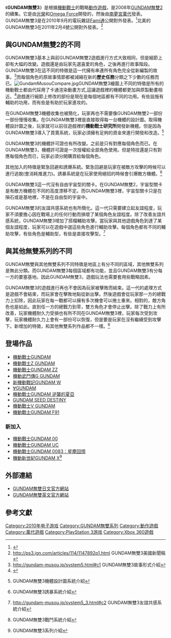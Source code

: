 {{NoteTA
| 1=zh:GUNDAM;zh-hans:高达;zh-hk:高達;zh-tw:鋼彈;
| 2=zh-hans:逆袭的夏亚;zh-hk:馬沙之反擊;zh-tw:逆襲的夏亞;
}}
{{Infobox VG
| title = GUNDAM無雙3
| image = File:GundamMusou3JapanCover.jpg
| developer = [[光榮|光榮]]<br>[[Omega_Force|Omega Force]]
| publisher = [[南夢宮萬代|南夢宮萬代]]
| distributor =
| designer =
| engine =
| released = {{vgrelease|JP|2010年12月16號<ref>http://gundam-musou.jp/ GUNDAM無雙官方網站</ref>|NA|2011年第3期<ref>http://ps3.ign.com/objects/085/085964.html IGN的GUNDAM無雙3簡介</ref>}}
| genre = [[動作角色扮演遊戲|動作角色扮演]], [[Hack_and_slash|Hack and slash]]
| modes = 1至2個玩家
| platforms = [[PlayStation_3|PlayStation 3]]<br>[[Xbox_360|Xbox 360]]
}}

《'''GUNDAM無雙3'''》是根據[[GUNDAM系列作品|機動戰士]]的戰略[[動作遊戲|動作]][[電子遊戲|遊戲]]，是2008年[[GUNDAM無雙2|GUNDAM無雙2]]的續集。它是由[[光榮|光榮]]和[[Omega_Force|Omega Force]]開發的，然後由[[南夢宮萬代|南夢宮萬代]]發表。 GUNDAM無雙3是在2010年9月的電玩雜誌[[Fami通|Fami通]]公開對外發表。<ref>{{Cite web |url=http://www.siliconera.com/2010/09/07/gundam-musou-3-beam-sabers-ps3-and-xbox-360-this-winter/ |title=存档副本 |access-date=2011-03-23 |archive-url=https://web.archive.org/web/20110317142542/http://www.siliconera.com/2010/09/07/gundam-musou-3-beam-sabers-ps3-and-xbox-360-this-winter/ |archive-date=2011-03-17 |dead-url=yes }}</ref>北美的GUNDAM無雙3在2011年2月4號公開對外發表。<ref>http://ps3.ign.com/articles/114/1147892p1.html {{Wayback|url=http://ps3.ign.com/articles/114/1147892p1.html |date=20120307144227 }} GUNDAM無雙3美國新聞稿</ref>

== 與GUNDAM無雙2的不同 ==

GUNDAM無雙3基本上與前GUNDAM無雙2遊戲進行方式大致相同，但是細節上卻有大幅的改變。遊戲還是由玩家先選喜愛的角色，之後再進行故事階段。GUNDAM無雙3在這不同的特徵是這一代擁有串連所有角色完全從新編製的故事。<ref>http://gundam-musou.jp/system5.html#c1 {{Wayback|url=http://gundam-musou.jp/system5.html#c1 |date=20110325020724 }} GUNDAM無雙3故事形式介紹</ref>而每個角色的原故事情節都被減縮在新的'''歷史任務'''分類之下少數的任務而已。[[Image:GundamMusouCompare.jpg|thumb]]GUNDAM無雙3繪圖上不同的特徵是所有的機動戰士都由代採用了卡通渲染動畫方式,這讓遊戲裡的機體都更加與原製動畫相近。<ref>{{Cite web |url=http://www.andriasang.com/e/blog/2010/09/09/gundam_musou_3_announcement/ |title=存档副本 |accessdate=2012-07-22 |archive-date=2012-07-22 |archive-url=https://archive.is/20120722220704/www.andriasang.com/e/blog/2010/09/09/gundam_musou_3_announcement/ |dead-url=no }}</ref>遊戲進行細節上修改的部份是現在是每個地區都有不同的功用。有些設施有輔助的功用，而有些是有助於玩家進攻的。

在GUNDAM無雙3機體收集也被簡化，玩家再也不需要像GUNDAM無雙2一部份一部份慢慢收集。在GUNDAM無雙3裡是直接取得每一台機體的設計圖。取得機體設計圖之後，玩家就可以前往遊戲裡的'''機動戰士研究所'''開發新機體。但是因為GUNDAM無雙3導入了買賣系統，玩家必須擁有足夠的資金來進行開發和改造。<ref>{{cite web |url=http://gundam-musou.jp/system7.html |title=存档副本 |accessdate=2011-03-23 |deadurl=yes |archiveurl=https://web.archive.org/web/20110222213907/http://gundam-musou.jp/system7.html |archivedate=2011-02-22 }} GUNDAM無雙3機體設計圖系統介紹</ref>

GUNDAM無雙3的機體許可證也有所改變。之前是只有對應每個角色而已。在GUNDAM無雙3，機體許可證是一次授權給全部角色使用。但是特技還是只有對應每個角色而已，玩家必須分開購買給每個角色。

其他加入的特徵是緊急回避和誘爆系統。緊急回避是玩家在被敵方攻擊的時候可以進行逃脫(會消耗推進力)。誘暴系統是在玩家使用絕招的時候會引爆敵方機體。<ref>{{cite web |url=http://gundam-musou.jp/system4.html |title=存档副本 |accessdate=2011-03-23 |deadurl=yes |archiveurl=https://web.archive.org/web/20110222214853/http://gundam-musou.jp/system4.html |archivedate=2011-02-22 }} GUNDAM無雙3誘暴系統介紹</ref>

GUNDAM無雙3這一代沒有自由宇宙型的關卡。在GUNDAM無雙2，宇宙型關卡是有敵方機體在不同的高度漂移不定。而GUNDAM無雙3裡，宇宙型關卡只是在隕石或是基地裡，不是在自由型的宇宙中。

GUNDAM無雙3的友誼共感系統也有所簡化。這一代只需要建立起友誼程度，玩家不須要擔心因在戰場上的任何行動而損壞了某個角色友誼程度。除了改善友誼共感系統，GUNDAM無雙3增加了搭檔輔助攻擊。當玩家與其他遊戲角色到達了某個友誼程度，玩家可以在遊戲中選這些角色進行輔助攻擊。每個角色都有不同的輔助攻擊，有些角色是輔助型，有些是直接攻擊型。<ref>http://gundam-musou.jp/system5_3.html#c2 {{Wayback|url=http://gundam-musou.jp/system5_3.html#c2 |date=20110320141228 }} GUNDAM無雙3友誼共感系統介紹</ref>

== 與其他無雙系列的不同 ==

GUNDAM無雙與其他無雙系列不同特徵是地區上有分不同的區域，其他無雙系列是無此分類。而GUNDAM無雙3每個區域都有功能，並且GUNDAM無雙3有分每一方的要塞基地。因此GUNDAM無雙3，遊戲玩法也需要套用些戰略因素。

GUNDAM無雙3的遊戲進行再也不會因為玩家被擊敗而結束。這一代的處理方式是遊戲不會結束，而玩家會在擊敗地點從新出擊。然後遊戲會從玩家那一方的總戰力上扣除，因此玩家在每一戰都可以擁有多次機會可以捲土重來。相對的，敵方角色也是如此。直到任一方的總戰力到零，雙方角色才會停止出擊。除了戰力上有所改善，玩家機體耐久力受損也有所不同在GUNDAM無雙3裡，玩家每次受到攻擊，玩家機體耐久力上會有一部份可以恢復，但是要是玩家在沒有繼續受到攻擊下。新增加的特徵，和其他無雙系列作品都不一樣。<ref>{{cite web |url=http://gundam-musou.jp/system2.html |title=存档副本 |accessdate=2011-03-23 |deadurl=yes |archiveurl=https://web.archive.org/web/20110222214434/http://gundam-musou.jp/system2.html |archivedate=2011-02-22 }} GUNDAM無雙3戰鬥系統介紹</ref>

== 登場作品 ==

* [[機動戰士GUNDAM|機動戰士GUNDAM]]
* [[機動戰士Z_GUNDAM|機動戰士Z GUNDAM]]
* [[機動戰士GUNDAM_ZZ|機動戰士GUNDAM ZZ]]
* [[機動武鬥傳G_GUNDAM|機動武鬥傳G GUNDAM]]
* [[新機動戰記GUNDAM_W|新機動戰記GUNDAM W]]
* [[∀GUNDAM|∀GUNDAM]]
* [[機動戰士GUNDAM_逆襲的夏亞|機動戰士GUNDAM 逆襲的夏亞]]
* [[GUNDAM_SEED_DESTINY|GUNDAM SEED DESTINY]]
* [[機動戰士V_GUNDAM|機動戰士V GUNDAM]]
* [[機動戰士GUNDAM_F91|機動戰士GUNDAM F91]]

=== 新加入 ===

* [[機動戰士GUNDAM_00|機動戰士GUNDAM 00]]
* [[機動戰士GUNDAM_UC|機動戰士GUNDAM UC]]
* [[機動戰士GUNDAM_0083：Stardust_Memory|機動戰士GUNDAM 0083：星塵回憶]]
* [[機動新世紀GUNDAM_X|機動新世紀GUNDAM X]]<ref>{{cite web |url=http://gundam-musou.jp/system.html |title=存档副本 |accessdate=2011-03-24 |deadurl=yes |archiveurl=https://web.archive.org/web/20110403091658/http://gundam-musou.jp/system.html |archivedate=2011-04-03 }} GUNDAM無雙3系列介紹</ref>

== 外部連結 ==

* [https://web.archive.org/web/20110403224550/http://gundam-musou.jp/ GUNDAM無雙日文官方網站]
* [https://web.archive.org/web/20110207131309/http://dynastywarriorsgundam.com/ GUNDAM無雙英文官方網站]

== 參考文獻 ==
{{reflist}}

{{GUNDAM}}
{{Musou Series}}

{{DEFAULTSORT:Gundam Musou 3}}
[[Category:2010年电子游戏|Category:2010年电子游戏]]
[[Category:GUNDAM無雙系列|Category:GUNDAM無雙系列]]
[[Category:動作遊戲|Category:動作遊戲]]
[[Category:萬代遊戲|Category:萬代遊戲]]
[[Category:PlayStation_3游戏|Category:PlayStation 3游戏]]
[[Category:Xbox_360遊戲|Category:Xbox 360遊戲]]
